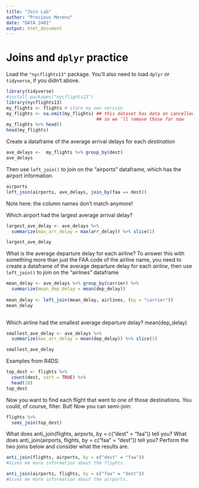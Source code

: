 ```yaml
---
title: "Join Lab"
author: "Precious Merenu"
date: "DATA 2401"
output: html_document
---
```



# Joins and `dplyr` practice

Load the `"nycflights13"` package.  You'll also need to load `dplyr` or `tidyverse`, if you didn't above.

```r
library(tidyverse)
#install.packages("nycflights13")
library(nycflights13)
my_flights <- flights # store my own version
my_flights <- na.omit(my_flights) ## this dataset has data on cancelled flights too, 
                                  ## so we 'll remove those for now
my_flights %>% head()
head(my_flights)

```


Create a dataframe of the average arrival delays for each _destination_

```r
ave_delays <-  my_flights %>% group_by(dest) 
ave_delays
```

Then use `left_join()` to join on the "airports" dataframe, which has the airport information.

```r
airports
left_join(airports, ave_delays, join_by(faa == dest))
```


Note here: the column names don't match anymore! 

Which airport had the largest average arrival delay?

```r
largest_ave_delay <- ave_delays %>%
  summarize(max_arr_delay = max(arr_delay)) %>% slice(1)

largest_ave_delay

```



What is the average departure delay for each airline? To answer this with something more than just the FAA code of the airline name, you need to create a dataframe of the average departure delay for each _airline_, then use `left_join()` to join on the "airlines" dataframe


```r


mean_delay <- ave_delays %>% group_by(carrier) %>%
  summarize(mean_dep_delay = mean(dep_delay)) 
  
mean_delay <- left_join(mean_delay, airlines, (by = "carrier"))
mean_delay
                        
```

Which airline had the smallest average departure delay? 
mean(dep_delay)


```r
smallest_ave_delay <- ave_delays %>%
  summarize(max_arr_delay = mean(dep_delay)) %>% slice(1)

smallest_ave_delay

```





Examples from R4DS:    

```r

top_dest <- flights %>%
  count(dest, sort = TRUE) %>%
  head(10)
top_dest

```

Now you want to find each flight that went to one of those destinations. You could, of course, filter. But! Now you can semi-join: 

```r
flights %>% 
  semi_join(top_dest)
```


What does anti_join(flights, airports, by = c("dest" = "faa")) tell you? What does anti_join(airports, flights, by = c("faa" = "dest")) tell you?
Perform the two joins below and consider what the results are. 
```r
anti_join(flights, airports, by = c("dest" = "faa"))
#Gives me more information about the flights. 

anti_join(airports, flights, by = c("faa" = "dest"))
#Gives me more information about the airports. 

```
